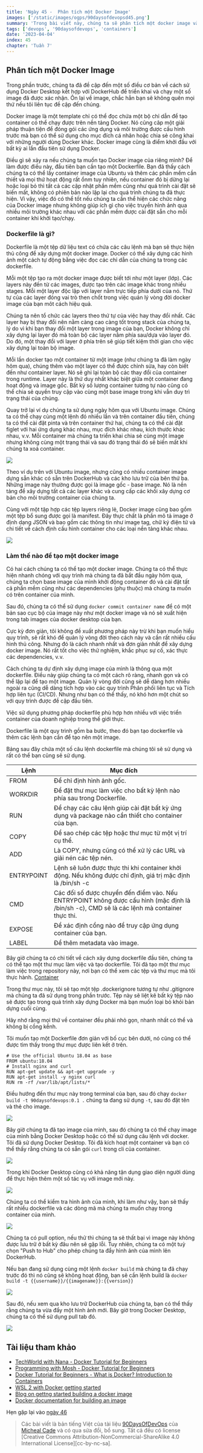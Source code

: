 ```yaml
---
title: 'Ngày 45 -  Phân tích một Docker Image'
images: ['/static/images/ogps/90daysofdevopsd45.png']
summary: 'Trong bài viết này, chúng ta sẽ phân tích một docker image và các câu lệnh hữu dụng giúp chúng ta có thể tạo một Docker image cho riêng mình'
tags: ['devops', '90daysofdevops', 'containers']
date: '2023-04-04'
index: 45
chapter: 'Tuần 7'
---
```


<TOCInline toc={props.toc} asDisclosure />

## Phân tích một Docker Image

Trong phần trước, chúng ta đã đề cập đến một số điều cơ bản về cách sử dụng Docker Desktop kết hợp với DockerHub để triển khai và chạy một số image đã được xác nhận. Ôn lại về image, chắc hẳn bạn sẽ không quên mọi thứ nếu tôi liên tục đề cập đến chúng.

Docker image là một template chỉ có thể đọc chứa một bộ chỉ dẫn để tạo container có thể chạy được trên nền tảng Docker. Nó cũng câp một giải pháp thuận tiện để đóng gói các ứng dụng và môi trường được cấu hình trước mà bạn có thể sử dụng cho mục đích cá nhân hoặc chia sẻ công khai với những người dùng Docker khác. Docker image cũng là điểm khởi đầu với bất kỳ ai lần đầu tiên sử dụng Docker.

Điều gì sẽ xảy ra nếu chúng ta muốn tạo Docker image của riêng mình? Để làm được điều này, đầu tiên bạn cần tạo một Dockerfile. Bạn đã thấy cách chúng ta có thể lấy container image của Ubuntu và thêm các phần mềm cần thiết và mọi thứ hoạt động rất ổnm tuy nhiên, nếu container đó bị dừng lại hoặc loại bỏ thì tất cả các cập nhật phần mềm cũng như quá trình cài đặt sẽ biến mất, không có phiên bản nào lặp lại cho quá trình chúng ta đã thực hiện. Vì vậy, việc đó có thể tốt nếu chúng ta cần thể hiện các chức năng của Docker image nhưng không giúp ích gì cho việc truyền hình ảnh qua nhiều môi trường khác nhau với các phần mềm được cài đặt sẵn cho mỗi container khi khởi tạo/chạy.

### Dockerfile là gì?

Dockerfile là một tệp dữ liệu text có chứa các câu lệnh mà bạn sẽ thực hiện thủ công để xây dựng một docker image. Docker có thể xây dựng các hình ảnh một cách tự động bằng việc đọc các chỉ dẫn của chúng ta trong các dockerfile.

Mỗi một tệp tạo ra một docker image được biết tới như một layer (lớp). Các layers này đến từ các images, được tạo trên các image khác trong nhiều stages. Mỗi một layer độc lập với layer nằm trực tiếp phía dưới của nó. Thứ tự của các layer đóng vai trò then chốt trong việc quản lý vòng đời docker image của bạn môt cách hiệu quả.

Chúng ta nên tổ chức các layers theo thứ tự của việc hay thay đổi nhất. Các layer hay bị thay đổi nên nằm càng cao càng tốt trong stack của chúng ta, lý do vì khi bạn thay đổi một layer trong image của bạn, Docker không chỉ xây dựng lại layer đó mà toàn bộ các layer nằm phía sau/dựa vào layer đó. Do đó, một thay đổi với layer ở phía trên sẽ giúp tiết kiệm thời gian cho việc xây dựng lại toàn bộ image.

Mỗi lần docker tạo một container từ một image (như chúng ta đã làm ngày hôm qua), chúng thêm vào một layer có thể được chỉnh sửa, hay còn biết đến như container layer. Nó sẽ ghi lại toàn bộ các thay đổi của container trong runtime. Layer này là thứ duy nhất khác biệt giữa một container đang hoạt động và image gốc. Bất kỳ số lượng container tương tự nào cũng có thể chia sẻ quyền truy cập vào cùng một base image trong khi vẫn duy trì trạng thái của chúng.

Quay trở lại ví dụ chúng ta sử dụng ngày hôm qua với Ubuntu image. Chúng ta có thể chạy cùng một lệnh đó nhiều lần và trên container đầu tiên, chúng ta có thể cài đặt pinta và trên container thứ hai, chúng ta có thể cài đặt figlet với hai ứng dụng khác nhau, mục đích khác nhau, kích thước khác nhau, v.v. Mỗi container mà chúng ta triển khai chia sẻ cùng một image nhưng không cùng một trạng thái và sau đó trạng thái đó sẽ biến mất khi chúng ta xoá container.

![](/static/images/assets/Day45_Containers1.png)

Theo ví dụ trên với Ubuntu image, nhưng cũng có nhiều container image dựng sẵn khác có sẵn trên DockerHub và các kho lưu trữ của bên thứ ba. Những image này thường được gọi là image gốc - base image. Nó là nền tảng để xây dựng tất cả các layer khác và cung cấp các khối xây dựng cơ bản cho môi trường container của chúng ta.

Cùng với một tập hợp các tệp layers riêng lẻ, Docker image cũng bao gồm một tệp bổ sung được gọi là manifest. Đây thực chất là phần mô tả image ở định dạng JSON và bao gồm các thông tin như image tag, chữ ký điện tử và chi tiết về cách định cấu hình container cho các loại nền tảng khác nhau.

![](/static/images/assets/Day45_Containers2.png)

### Làm thế nào để tạo một docker image

Có hai cách chúng ta có thể tạo một docker image. Chúng ta có thể thực hiện nhanh chóng với quy trình mà chúng ta đã bắt đầu ngày hôm qua, chúng ta chọn base image của mình khởi động container đó và cài đặt tất cả phần mềm cũng như các dependencies (phụ thuộc) mà chúng ta muốn có trên container của mình.

Sau đó, chúng ta có thể sử dụng `docker commit container name` để có một bản sao cục bộ của image này như một docker image và nó sẽ xuất hiện trong tab images của docker desktop của bạn.

Cực kỳ đơn giản, tôi không đề xuất phương pháp này trừ khi bạn muốn hiểu quy trình, sẽ rất khó để quản lý vòng đời theo cách này và cần rất nhiều cấu hình thủ công. Nhưng đó là cách nhanh nhất và đơn giản nhất để xây dựng docker image. Nó rất tốt cho việc thử nghiệm, khắc phục sự cố, xác thực các dependencies, v.v.

Cách chúng ta dự định xây dựng image của mình là thông qua một dockerfile. Điều này giúp chúng ta có một cách rõ ràng, nhanh gọn và có thể lặp lại để tạo một image. Quản lý vòng đời cũng sẽ dễ dàng hơn nhiều ngoài ra cũng dễ dàng tích hợp vào các quy trình Phân phối liên tục và Tích hợp liên tục (CI/CD). Nhưng như bạn có thể thấy, nó khó hơn một chút so với quy trình được đề cập đầu tiên.

Việc sử dụng phương pháp dockerfile phù hợp hơn nhiều với việc triển container của doanh nghiệp trong thế giới thực.

Dockerfile là một quy trình gồm ba bước, theo đó bạn tạo dockerfile và thêm các lệnh bạn cần để tạo nên một image.

Bảng sau đây chứa một số câu lệnh dockerfile mà chúng tôi sẽ sử dụng và rất có thể bạn cũng sẽ sử dụng.

| Lệnh       | Mục đích                                                                                                                                    |
| ---------- | ------------------------------------------------------------------------------------------------------------------------------------------- |
| FROM       | Để chỉ định hình ảnh gốc.                                                                                                                   |
| WORKDIR    | Để đặt thư mục làm việc cho bất kỳ lệnh nào phía sau trong Dockerfile.                                                                      |
| RUN        | Để chạy các câu lệnh giúp cài đặt bất kỳ ứng dụng và package nào cần thiết cho container của bạn.                                           |
| COPY       | Để sao chép các tệp hoặc thư mục từ một vị trí cụ thể.                                                                                      |
| ADD        | Là COPY, nhưng cũng có thể xử lý các URL và giải nén các tệp nén.                                                                           |
| ENTRYPOINT | Lệnh sẽ luôn được thực thi khi container khởi động. Nếu không được chỉ định, giá trị mặc định là /bin/sh -c                                 |
| CMD        | Các đối số được chuyển đến điểm vào. Nếu ENTRYPOINT không được cấu hình (mặc định là /bin/sh -c), CMD sẽ là các lệnh mà container thực thi. |
| EXPOSE     | Để xác định cổng nào để truy cập ứng dụng container của bạn.                                                                                |
| LABEL      | Để thêm metadata vào image.                                                                                                                 |

Bây giờ chúng ta có chi tiết về cách xây dựng dockerfile đầu tiên, chúng ta có thể tạo một thư mục làm việc và tạo dockerfile. Tôi đã tạo một thư mục làm việc trong repository này, nơi bạn có thể xem các tệp và thư mục mà tôi thực hành. [Container](https://github.com/vntechies/90DaysOfDevOps/tree/main/2022/Days/Containers/)

Trong thư mục này, tôi sẽ tạo một tệp .dockerignore tương tự như .gitignore mà chúng ta đã sử dụng trong phần trước. Tệp này sẽ liệt kê bất kỳ tệp nào sẽ được tạo trong quá trình xây dựng Docker mà bạn muốn loại bỏ khỏi bản dựng cuối cùng.

Hãy nhớ rằng mọi thứ về container đều phải nhỏ gọn, nhanh nhất có thể và không bị cồng kềnh.

Tôi muốn tạo một Dockerfile đơn giản với bố cục bên dưới, nó cũng có thể được tìm thấy trong thư mục được liên kết ở trên.

```
# Use the official Ubuntu 18.04 as base
FROM ubuntu:18.04
# Install nginx and curl
RUN apt-get update && apt-get upgrade -y
RUN apt-get install -y nginx curl
RUN rm -rf /var/lib/apt/lists/*
```

Điều hướng đến thư mục này trong terminal của bạn, sau đó chạy `docker build -t 90daysofdevops:0.1 .` chúng ta đang sử dụng `-t`, sau đó đặt tên và thẻ cho image.

![](/static/images/assets/Day45_Containers3.png)

Bây giờ chúng ta đã tạo image của mình, sau đó chúng ta có thể chạy image của mình bằng Docker Desktop hoặc có thể sử dụng câu lệnh với docker. Tôi đã sử dụng Docker Desktop. Tôi đã kích hoạt một container và bạn có thể thấy rằng chúng ta có sẵn gói `curl` trong cli của container.

![](/static/images/assets/Day45_Containers4.png)

Trong khi Docker Desktop cũng có khả năng tận dụng giao diện người dùng để thực hiện thêm một số tác vụ với image mới này.

![](/static/images/assets/Day45_Containers5.png)

Chúng ta có thể kiểm tra hình ảnh của mình, khi làm như vậy, bạn sẽ thấy rất nhiều dockerfile và các dòng mã mà chúng ta muốn chạy trong container của mình.

![](/static/images/assets/Day45_Containers6.png)

Chúng ta có pull option, nếu thử thì chúng ta sẽ thất bại vì image này không được lưu trữ ở bất kỳ đâu nên sẽ gặp lỗi. Tuy nhiên, chúng ta có một tuỳ chọn "Push to Hub" cho phép chúng ta đẩy hình ảnh của mình lên DockerHub.

Nếu bạn đang sử dụng cùng một lệnh `docker build` mà chúng ta đã chạy trước đó thì nó cũng sẽ không hoạt động, bạn sẽ cần lệnh build là `docker build -t {{username}}/{{imagename}}:{{version}} `

![](/static/images/assets/Day45_Containers7.png)

Sau đó, nếu xem qua kho lưu trữ DockerHub của chúng ta, bạn có thể thấy rằng chúng ta vừa đẩy một hình ảnh mới. Bây giờ trong Docker Desktop, chúng ta có thể sử dụng pull tab đó.

![](/static/images/assets/Day45_Containers8.png)

## Tài liệu tham khảo

- [TechWorld with Nana - Docker Tutorial for Beginners](https://www.youtube.com/watch?v=3c-iBn73dDE)
- [Programming with Mosh - Docker Tutorial for Beginners](https://www.youtube.com/watch?v=pTFZFxd4hOI)
- [Docker Tutorial for Beginners - What is Docker? Introduction to Containers](https://www.youtube.com/watch?v=17Bl31rlnRM&list=WL&index=128&t=61s)
- [WSL 2 with Docker getting started](https://www.youtube.com/watch?v=5RQbdMn04Oc)
- [Blog on gettng started building a docker image](https://stackify.com/docker-build-a-beginners-guide-to-building-docker-images/)
- [Docker documentation for building an image](https://docs.docker.com/develop/develop-images/dockerfile_best-practices/)

Hẹn gặp lại vào [ngày 46](day46.md)

> Các bài viết là bản tiếng Việt của tài liệu [90DaysOfDevOps](https://github.com/MichaelCade/90DaysOfDevOps/tree/main/Days) của [Micheal Cade](https://twitter.com/MichaelCade1) và có qua sửa đổi, bổ sung. Tất cả đều có license [Creative Commons Attribution-NonCommercial-ShareAlike 4.0 International License][cc-by-nc-sa].
